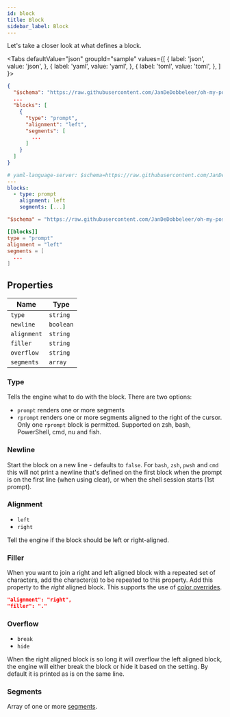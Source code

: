 ```yaml
---
id: block
title: Block
sidebar_label: Block
---
```



Let's take a closer look at what defines a block.

<Tabs
  defaultValue="json"
  groupId="sample"
  values={[
    { label: 'json', value: 'json', },
    { label: 'yaml', value: 'yaml', },
    { label: 'toml', value: 'toml', },
  ]
}>
<TabItem value="json">

```json
{
  "$schema": "https://raw.githubusercontent.com/JanDeDobbeleer/oh-my-posh/main/themes/schema.json",
  ...
  "blocks": [
    {
      "type": "prompt",
      "alignment": "left",
      "segments": [
        ...
      ]
    }
  ]
}
```

</TabItem>
<TabItem value="yaml">

```yaml
# yaml-language-server: $schema=https://raw.githubusercontent.com/JanDeDobbeleer/oh-my-posh/main/themes/schema.json
---
blocks:
  - type: prompt
    alignment: left
    segments: [...]
```

</TabItem>
<TabItem value="toml">

```toml
"$schema" = "https://raw.githubusercontent.com/JanDeDobbeleer/oh-my-posh/main/themes/schema.json"

[[blocks]]
type = "prompt"
alignment = "left"
segments = [
  ...
]
```

</TabItem>
</Tabs>

## Properties

| Name        | Type      |
| ----------- | --------- |
| `type`      | `string`  |
| `newline`   | `boolean` |
| `alignment` | `string`  |
| `filler`    | `string`  |
| `overflow`  | `string`  |
| `segments`  | `array`   |

### Type

Tells the engine what to do with the block. There are two options:

- `prompt` renders one or more segments
- `rprompt` renders one or more segments aligned to the right of the cursor. Only one `rprompt` block is permitted.
  Supported on zsh, bash, PowerShell, cmd, nu and fish.

### Newline

Start the block on a new line - defaults to `false`. For `bash`, `zsh`, `pwsh` and `cmd` this will not print a newline
that's defined on the first block when the prompt is on the first line (when using clear), or when the shell session
starts (1st prompt).

### Alignment

- `left`
- `right`

Tell the engine if the block should be left or right-aligned.

### Filler

When you want to join a right and left aligned block with a repeated set of characters, add the character(s)
to be repeated to this property. Add this property to the _right_ aligned block. This supports the use of
[color overrides][color-overrides].

```json
"alignment": "right",
"filler": "."
```

### Overflow

- `break`
- `hide`

When the right aligned block is so long it will overflow the left aligned block, the engine will either
break the block or hide it based on the setting. By default it is printed as is on the same line.

### Segments

Array of one or more [segments][segment].

[color-overrides]: /docs/configuration/colors#color-overrides
[segment]: segment.mdx
